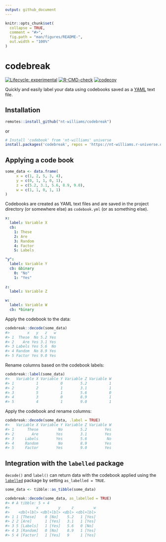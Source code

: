 ```yaml
---
output: github_document
---
```


<!-- README.md is generated from README.Rmd. Please edit that file -->

```r
knitr::opts_chunk$set(
  collapse = TRUE,
  comment = "#>",
  fig.path = "man/figures/README-",
  out.width = "100%"
)
```

# codebreak

<!-- badges: start -->

[![Lifecycle: experimental](https://img.shields.io/badge/lifecycle-experimental-orange.svg)](https://lifecycle.r-lib.org/articles/stages.html#experimental) [![R-CMD-check](https://github.com/nt-williams/dictionary/workflows/R-CMD-check/badge.svg)](https://github.com/nt-williams/dictionary/actions) [![codecov](https://codecov.io/gh/nt-williams/codebook/branch/main/graph/badge.svg?token=QGGA7OE5UY)](https://codecov.io/gh/nt-williams/codebook)

<!-- badges: end -->

Quickly and easily label your data using codebooks saved as a [YAML](https://yaml.org/) text file.

## Installation

```r
remotes::install_github("nt-williams/codebreak")
```

or

```r
# Install 'codebook' from 'nt-williams' universe
install.packages('codebreak', repos = 'https://nt-williams.r-universe.dev')
```

## Applying a code book

```r
some_data <- data.frame(
     x = c(1, 2, 5, 3, 4),
     y = c(0, 1, 1, 0, 1), 
     z = c(5.2, 3.1, 5.6, 8.9, 9.0), 
     w = c(1, 1, 0, 1, 1)
)
```

Codebooks are created as YAML text files and are saved in the project directory (or somewhere else) as `codebook.yml` (or as something else).

```yaml
x:
  label: Variable X
  cb:
    1: These
    2: Are
    3: Random
    4: Factor
    5: Labels

"y":
  label: Variable Y
  cb: &binary
    0: "No"
    1: "Yes"
    
z:
  label: Variable Z

w:
  label: Variable W
  cb: *binary
```

Apply the codebook to the data:

```r
codebreak::decode(some_data)
#>        x   y   z   w
#> 1  These  No 5.2 Yes
#> 2    Are Yes 3.1 Yes
#> 3 Labels Yes 5.6  No
#> 4 Random  No 8.9 Yes
#> 5 Factor Yes 9.0 Yes
```

Rename columns based on the codebook labels:

```r
codebreak::label(some_data)
#>   Variable X Variable Y Variable Z Variable W
#> 1          1          0        5.2          1
#> 2          2          1        3.1          1
#> 3          5          1        5.6          0
#> 4          3          0        8.9          1
#> 5          4          1        9.0          1
```

Apply the codebook and rename columns:

```r
codebreak::decode(some_data, .label = TRUE)
#>   Variable X Variable Y Variable Z Variable W
#> 1      These         No        5.2        Yes
#> 2        Are        Yes        3.1        Yes
#> 3     Labels        Yes        5.6         No
#> 4     Random         No        8.9        Yes
#> 5     Factor        Yes        9.0        Yes
```

## Integration with the `labelled` package

`decode()` and `label()` can return data with the codebook applied using the [`labelled`](https://CRAN.R-project.org/package=labelled) package by setting `as_labelled = TRUE`.

```r
some_data <- tibble::as_tibble(some_data)

codebreak::decode(some_data, as_labelled = TRUE)
#> # A tibble: 5 × 4
#>            x         y     z         w
#>    <dbl+lbl> <dbl+lbl> <dbl> <dbl+lbl>
#> 1 1 [These]    0 [No]    5.2   1 [Yes]
#> 2 2 [Are]      1 [Yes]   3.1   1 [Yes]
#> 3 5 [Labels]   1 [Yes]   5.6   0 [No] 
#> 4 3 [Random]   0 [No]    8.9   1 [Yes]
#> 5 4 [Factor]   1 [Yes]   9     1 [Yes]
```

